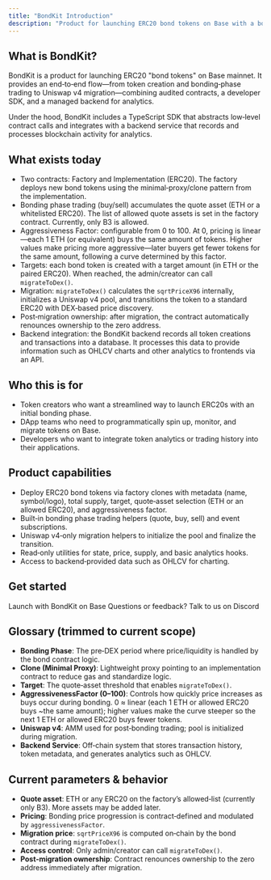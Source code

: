 ```yaml
---
title: "BondKit Introduction"
description: "Product for launching ERC20 bond tokens on Base with a bonding phase and seamless Uniswap v4 migration."
---
```


## What is BondKit?

BondKit is a product for launching ERC20 "bond tokens" on Base mainnet. It provides an end‑to‑end flow—from token creation and bonding‑phase trading to Uniswap v4 migration—combining audited contracts, a developer SDK, and a managed backend for analytics.

Under the hood, BondKit includes a TypeScript SDK that abstracts low‑level contract calls and integrates with a backend service that records and processes blockchain activity for analytics.

## What exists today

- Two contracts: Factory and Implementation (ERC20). The factory deploys new bond tokens using the minimal‑proxy/clone pattern from the implementation.
- Bonding phase trading (buy/sell) accumulates the quote asset (ETH or a whitelisted ERC20). The list of allowed quote assets is set in the factory contract. Currently, only B3 is allowed.
- Aggressiveness Factor: configurable from 0 to 100. At 0, pricing is linear—each 1 ETH (or equivalent) buys the same amount of tokens. Higher values make pricing more aggressive—later buyers get fewer tokens for the same amount, following a curve determined by this factor.
- Targets: each bond token is created with a target amount (in ETH or the paired ERC20). When reached, the admin/creator can call `migrateToDex()`.
- Migration: `migrateToDex()` calculates the `sqrtPriceX96` internally, initializes a Uniswap v4 pool, and transitions the token to a standard ERC20 with DEX‑based price discovery.
- Post‑migration ownership: after migration, the contract automatically renounces ownership to the zero address.
- Backend integration: the BondKit backend records all token creations and transactions into a database. It processes this data to provide information such as OHLCV charts and other analytics to frontends via an API.

## Who this is for

- Token creators who want a streamlined way to launch ERC20s with an initial bonding phase.
- DApp teams who need to programmatically spin up, monitor, and migrate tokens on Base.
- Developers who want to integrate token analytics or trading history into their applications.

## Product capabilities

- Deploy ERC20 bond tokens via factory clones with metadata (name, symbol/logo), total supply, target, quote‑asset selection (ETH or an allowed ERC20), and aggressiveness factor.
- Built‑in bonding phase trading helpers (quote, buy, sell) and event subscriptions.
- Uniswap v4‑only migration helpers to initialize the pool and finalize the transition.
- Read‑only utilities for state, price, supply, and basic analytics hooks.
- Access to backend‑provided data such as OHLCV for charting.

## Get started

<CardGroup cols={2}>
  <Card title="Request Access" icon="rocket" href="https://b3builders.typeform.com/bsmntdevelopers">
    Launch with BondKit on Base
  </Card>
  <Card title="Chat with the Team" icon="discord" href="https://discord.gg/b3dotfun">
    Questions or feedback? Talk to us on Discord
  </Card>
  
</CardGroup>

## Glossary (trimmed to current scope)

- **Bonding Phase**: The pre‑DEX period where price/liquidity is handled by the bond contract logic.
- **Clone (Minimal Proxy)**: Lightweight proxy pointing to an implementation contract to reduce gas and standardize logic.
- **Target**: The quote‑asset threshold that enables `migrateToDex()`.
- **AggressivenessFactor (0–100)**: Controls how quickly price increases as buys occur during bonding. 0 ≈ linear (each 1 ETH or allowed ERC20 buys ~the same amount); higher values make the curve steeper so the next 1 ETH or allowed ERC20 buys fewer tokens.
- **Uniswap v4**: AMM used for post‑bonding trading; pool is initialized during migration.
- **Backend Service**: Off‑chain system that stores transaction history, token metadata, and generates analytics such as OHLCV.

## Current parameters & behavior

- **Quote asset**: ETH or any ERC20 on the factory’s allowed‑list (currently only B3). More assets may be added later.
- **Pricing**: Bonding price progression is contract‑defined and modulated by `aggressivenessFactor`.
- **Migration price**: `sqrtPriceX96` is computed on‑chain by the bond contract during `migrateToDex()`.
- **Access control**: Only admin/creator can call `migrateToDex()`.
- **Post‑migration ownership**: Contract renounces ownership to the zero address immediately after migration.
